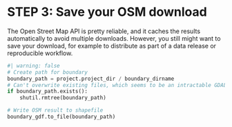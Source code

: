 # STEP 3: Save your OSM download

The Open Street Map API is pretty reliable, and it caches the results automatically to avoid multiple downloads. However, you still might want to save your download, for example to distribute as part of a data release or reproducible workflow.


```python
#| warning: false
# Create path for boundary
boundary_path = project.project_dir / boundary_dirname
# Can't overwrite existing files, which seems to be an intractable GDAL issue
if boundary_path.exists():
    shutil.rmtree(boundary_path)

# Write OSM result to shapefile
boundary_gdf.to_file(boundary_path)
```
